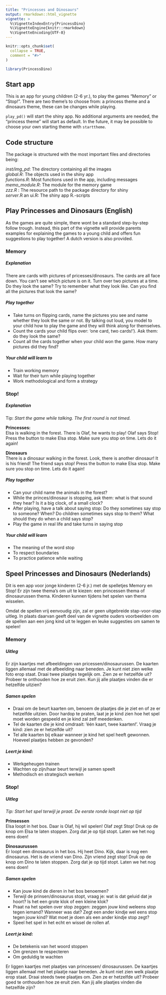 ```yaml
---
title: "Princesses and Dinosaurs"
output: rmarkdown::html_vignette
vignette: >
  %\VignetteIndexEntry{PrincessDino}
  %\VignetteEngine{knitr::rmarkdown}
  %\VignetteEncoding{UTF-8}
---
```


```r
knitr::opts_chunk$set(
  collapse = TRUE,
  comment = "#>"
)
```

```r
library(PrincessDino)
```

## Start app

This is an app for young children (2-6 yr.), to play the games "Memory" or "Stop!". There are two theme's to choose from: a princess theme and a dinosaurs theme, these can be changes while playing.

`play_pd()` will start the shiny app. No additional arguments are needed, the "princess theme" will start as default. In the future, it may be possible to choose your own starting theme with `starttheme`.

## Code structure

The package is structured with the most important files and directories being:

*inst/img_pd*: The directory containing all the images\
*global.R*: The objects used in the shiny app\
*functions.R*: Most functions used in the app, including messages\
*memo_module.R*: The module for the memory game\
*zzz.R* : The resource path to the package directory for shiny\
*server*.R an ui.R: The shiny app R.-scripts

## Play Princesses and Dinosaurs (English)

As the games are quite simple, there wont be a standard step-by-step follow trough. Instead, this part of the vignette will provide parents examples for explaining the games to a young child and offers fun suggestions to play together! A dutch version is also provided.

### Memory

##### *Explanation*

There are cards with pictures of pricesses/dinosaurs. The cards are all face down. You can't see which picture is on it. Turn over two pictures at a time. Do they look the same? Try to remember what they look like. Can you find all the pictures that look the same?

##### *Play together*

-   Take turns on flipping cards, name the pictures you see and name whether they look the same or not. By talking out loud, you model to your child how to play the game and they will think along for themselves.
-   Count the cards your child flips over: 'one card, two cards!'). Ask them: do they look the same?
-   Count all the cards together when your child won the game. How many pictures did they find?

##### *Your child will learn to*

-   Train working memory
-   Wait for their turn while playing together
-   Work methodological and form a strategy

### Stop!

##### *Explanation*

Tip: *Start the game while talking. The first round is not timed.*

**Princesses:**\
Elsa is walking in the forest. There is Olaf, he wants to play! Olaf says Stop! Press the button to make Elsa stop. Make sure you stop on time. Lets do it again!

**Dinosaurs**\
There is a dinosaur walking in the forest. Look, there is another dinosaur! It is his friend! The friend says stop! Press the button to make Elsa stop. Make sure you stop on time. Lets do it again!

##### *Play together*

-   Can your child name the animals in the forest?
-   While the princes/dinosaur is stopping, ask them: what is that sound they hear? Is it a big clock, of a small clock?
-   After playing, have a talk about saying stop: Do they sometimes say stop to someone? When? Do children sometimes says stop to them? What should they do when a child says stop?
-   Play the game in real life and take turns in saying stop

##### *Your child will learn*

-   The meaning of the word stop
-   To respect boundaries
-   To practice patience while waiting

## Speel Princesses and Dinosaurs (Nederlands)

Dit is een app voor jonge kinderen (2-6 jr.) met de spelletjes Memory en Stop! Er zijn twee thema's om uit te kiezen: een princessen thema of dinosaurussen thema. Kinderen kunnen tijdens het spelen van thema wisselen.

Omdat de spellen vrij eenvoudig zijn, zal er geen uitgebreide stap-voor-stap uitleg. In plaats daarvan geeft deel van de vignette ouders voorbeelden om de spellen aan een jong kind uit te leggen en leuke suggesties om samen te spelen!

### Memory

##### ***Uitleg***

Er zijn kaartjes met afbeeldingen van pricessen/dinosaurussen. De kaarten liggen allemaal met de afbeelding naar beneden. Je kunt niet zien welke foto erop staat. Draai twee plaatjes tegelijk om. Zien ze er hetzelfde uit? Probeer te onthouden hoe ze eruit zien. Kun jij alle plaatjes vinden die er hetzelfde uitzien?

##### *Samen spelen*

-   Draai om de beurt kaarten om, benoem de plaatjes die je ziet en of ze er hetzelfde uitzien. Door hardop te praten, laat je je kind zien hoe het spel moet worden gespeeld en je kind zal zelf meedenken.
-   Tel de kaarten die je kind omdraait: 'één kaart, twee kaarten!'. Vraag je kind: zien ze er hetzelfde uit?
-   Tel alle kaarten bij elkaar wanneer je kind het spel heeft gewonnen. Hoeveel plaatjes hebben ze gevonden?

##### *Leert je kind:*

-   Werkgeheugen trainen
-   Wachten op zijn/haar beurt terwijl je samen speelt
-   Methodisch en strategisch werken

### Stop!

##### *Uitleg*

*Tip: Start het spel terwijl je praat. De eerste ronde loopt niet op tijd*

**Prinsessen**\
Elsa loopt in het bos. Daar is Olaf, hij wil spelen! Olaf zegt Stop! Druk op de knop om Elsa te laten stoppen. Zorg dat je op tijd stopt. Laten we het nog eens doen!

**Dinosaurussen**\
Er loopt een dinosaurus in het bos. Hij heet Dino. Kijk, daar is nog een dinosaurus. Het is de vriend van Dino. Zijn vriend zegt stop! Druk op de knop om Dino te laten stoppen. Zorg dat je op tijd stopt. Laten we het nog eens doen!

##### Samen spelen

-   Kan jouw kind de dieren in het bos benoemen?
-   Terwijl de prinsen/dinosaurus stopt, vraag je: wat is dat geluid dat je hoort? Is het een grote klok of een kleine klok?
-   Praat na het spelen over stop zeggen: zeggen jouw kind weleens stop tegen iemand? Wanneer was dat? Zegt een ander kindje wel eens stop tegen jouw kind? Wat moet je doen als een ander kindje stop zegt?
-   Speel het spel in het echt en wissel de rollen af.

##### *Leert je kind:*

-   De betekenis van het woord stoppen
-   Om grenzen te respecteren
-   Om geduldig te wachten

Er liggen kaartjes met plaatjes van princessen/ dinosaurussen. De kaartjes liggen allemaal met het plaatje naar beneden. Je kunt niet zien welk plaatje erop staat. Draai steeds twee plaatjes om. Zien ze er hetzelfde uit? Probeer goed te onthouden hoe ze eruit zien. Kan jij alle plaatjes vinden die hetzelfde zijn?
